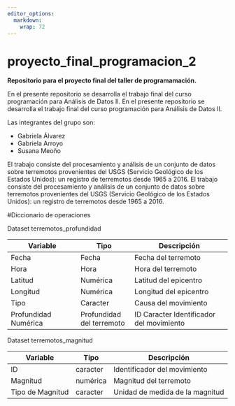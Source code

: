 ```yaml
---
editor_options:
  markdown:
    wrap: 72
---
```


# proyecto_final_programacion_2

**Repositorio para el proyecto final del taller de programamación.**

En el presente repositorio se desarrolla el trabajo final del curso
programación para Análisis de Datos II. En el presente repositorio se
desarrolla el trabajo final del curso programación para Análisis de
Datos II.

Las integrantes del grupo son:

-   Gabriela Álvarez
-   Gabriela Arroyo
-   Susana Meoño

El trabajo consiste del procesamiento y análisis de un conjunto de datos
sobre terremotos provenientes del USGS (Servicio Geológico de los
Estados Unidos): un registro de terremotos desde 1965 a 2016. El trabajo
consiste del procesamiento y análisis de un conjunto de datos sobre
terremotos provenientes del USGS (Servicio Geológico de los Estados
Unidos): un registro de terremotos desde 1965 a 2016.

#Diccionario de operaciones

Dataset terremotos_profundidad

| Variable             | Tipo                      | Descripción                              |
|-----------------------|------------------|--------------------------------|
| Fecha                | Fecha                     | Fecha del terremoto                      |
| Hora                 | Hora                      | Hora del terremoto                       |
| Latitud              | Numérica                  | Latitud del epicentro                    |
| Longitud             | Numérica                  | Longitud del epicentro                   |
| Tipo                 | Caracter                  | Causa del movimiento                     |
| Profundidad Numérica | Profundidad del terremoto | ID Caracter Identificador del movimiento |

Dataset terremotos_magnitud

| Variable         | Tipo     | Descripción                     |
|------------------|----------|---------------------------------|
| ID               | caracter | Identificador del movimiento    |
| Magnitud         | numérica | Magnitud del terremoto          |
| Tipo de Magnitud | caracter | Unidad de medida de la magnitud |
